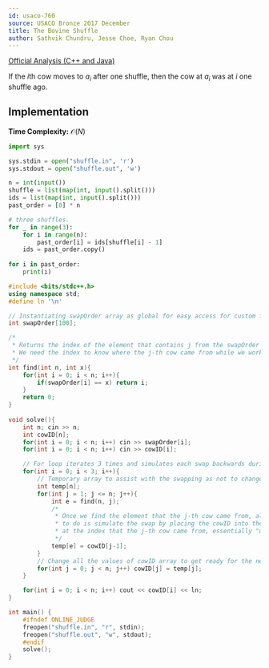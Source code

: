 ```yaml
---
id: usaco-760
source: USACO Bronze 2017 December
title: The Bovine Shuffle
author: Sathvik Chundru, Jesse Choe, Ryan Chou
---
```


[Official Analysis (C++ and Java)](http://www.usaco.org/current/data/sol_shuffle_bronze_dec17.html)

If the $i$th cow moves to $a_i$ after one shuffle, then the cow at $a_i$ was at $i$ one shuffle ago.

## Implementation

**Time Complexity:** $\mathcal{O}(N)$
<LanguageSection>
<PySection>

```py
import sys

sys.stdin = open("shuffle.in", 'r')
sys.stdout = open("shuffle.out", 'w')

n = int(input())
shuffle = list(map(int, input().split()))
ids = list(map(int, input().split()))
past_order = [0] * n

# three shuffles.
for _ in range(3):
	for i in range(n):
		past_order[i] = ids[shuffle[i] - 1]
	ids = past_order.copy()
	
for i in past_order:
	print(i)
```
</PySection>
	
<CPPSection>
	
```cpp
#include <bits/stdc++.h>
using namespace std;
#define ln '\n'

// Instantiating swapOrder array as global for easy access for custom find function 
int swapOrder[100];

/*
 * Returns the index of the element that contains j from the swapOrder array.
 * We need the index to know where the j-th cow came from while we work backwards.
 */
int find(int n, int x){
	for(int i = 0; i < n; i++){
		if(swapOrder[i] == x) return i;
	}
	return 0;
}
 
void solve(){
	int n; cin >> n;
	int cowID[n];
	for(int i = 0; i < n; i++) cin >> swapOrder[i];
	for(int i = 0; i < n; i++) cin >> cowID[i];

	// For loop iterates 3 times and simulates each swap backwards during every iteration
	for(int i = 0; i < 3; i++){
		// Temporary array to assist with the swapping as not to change the values of the cowID array
		int temp[n];
		for(int j = 1; j <= n; j++){
			int e = find(n, j);
			/* 
			 * Once we find the element that the j-th cow came from, all we need 
			 * to do is simulate the swap by placing the cowID into the temp array 
			 * at the index that the j-th cow came from, essentially "undo-ing" the swap.
			 */
			temp[e] = cowID[j-1];
		}
		// Change all the values of cowID array to get ready for the next iteration
		for(int j = 0; j < n; j++) cowID[j] = temp[j]; 
	}

	for(int i = 0; i < n; i++) cout << cowID[i] << ln; 
}

int main() {
	#ifndef ONLINE_JUDGE
	freopen("shuffle.in", "r", stdin);
	freopen("shuffle.out", "w", stdout);
	#endif
	solve();
}
	
```
</CPPSection>

</LanguageSection>
